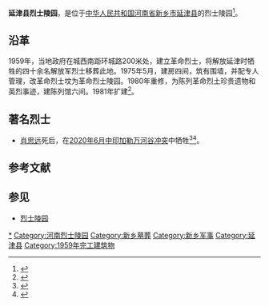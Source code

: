 {{coord|35.13952|114.18963|display=title}}

'''延津县烈士陵园'''，是位于[[中华人民共和国|中华人民共和国]][[河南省|河南省]][[新乡市|新乡市]][[延津县|延津县]]的烈士陵园<ref>{{Cite book|title=河南省新乡市地名志|last=新乡市地名办公室编；孔德新主编|publisher=西安：[[陕西人民出版社|陕西人民出版社]]|year=1991.06|isbn=7-224-01860-0|pages=128}}</ref>。

== 沿革 ==
1959年，当地政府在城西南距环城路200米处，建立革命烈士，将解放延津时牺牲的四十余名解放军烈士移葬此地。1975年5月，建房四间，筑有围墙，并配专人管理，改革命烈士坟为革命烈士陵园。1980年重修，为陈列革命烈土珍贵遗物和英烈事迹，建陈列馆六间。1981年扩建<ref>{{Cite book|title=延津县志|last=延津县志编纂委员会编|publisher=北京：[[生活·读书·新知三联书店|生活·读书·新知三联书店]]|year=1991.07|isbn=7-108-00442-9|pages=207}}</ref>。

== 著名烈士 ==
*[[肖思远|肖思远]]死后，在[[2020年中印边境冲突|2020年6月中印加勒万河谷冲突]]中牺牲<ref>{{Cite web|title=年仅24岁！河南籍烈士肖思远，千里万里，来看你了...|url=https://www.163.com/dy/article/G3H99LHT05149EKU.html|accessdate=2021-02-23|date=2021-02-23|last=网易|work=网易}}</ref><ref>{{Cite web|title=首次公布！四位戍边烈士遗属优待抚恤细节|url=http://www.chinanews.com/mil/2021/02-21/9415651.shtml|accessdate=2021-02-23|work=中国新闻网|archive-date=2021-02-24|archive-url=https://web.archive.org/web/20210224110432/http://www.chinanews.com/mil/2021/02-21/9415651.shtml|dead-url=no}}</ref>。

== 参考文献 ==
{{Reflist}}

== 参见 ==
* [[烈士陵园|烈士陵园]]

[[Category:葬于延津县烈士陵园|*]]
[[Category:河南烈士陵园|Category:河南烈士陵园]]
[[Category:新乡墓葬|Category:新乡墓葬]]
[[Category:新乡军事|Category:新乡军事]]
[[Category:延津县|Category:延津县]]
[[Category:1959年完工建筑物|Category:1959年完工建筑物]]